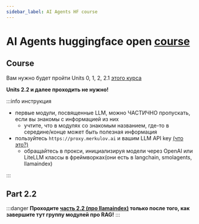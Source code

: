 ```yaml
---
sidebar_label: AI Agents HF course
---
```


# AI Agents huggingface open [course](https://huggingface.co/learn/agents-course)

## Course

Вам нужно будет пройти Units 0, 1, 2, 2.1 [этого курса](https://huggingface.co/learn/agents-course)

**Units 2.2 и далее проходить не нужно!**

:::info инструкция

- первые модули, посвященные LLM, можно ЧАСТИЧНО пропускать, если вы знакомы с информацией из них
    - учтите, что в модулях со знакомым названием, где-то в середине/конце может быть полезная информация
- пользуйтесь `https://proxy.merkulov.ai` и вашим LLM API key [(что это?)](https://llm-keygen.merkulov.ai)
    - обращайтесь в прокси, инициализируя модели через OpenAI или LiteLLM классы в фреймворках(они есть в langchain, smolagents, llamaindex)

:::

## Part 2.2

:::danger
**Проходите [часть 2.2 (про llamaindex)]((https://huggingface.co/learn/agents-course/unit2/llama-index/introduction)) только после того, как завершите тут группу модулей про RAG!**
:::


